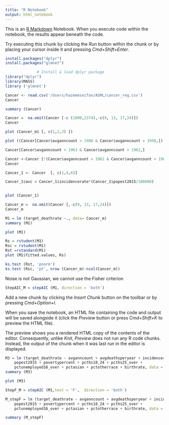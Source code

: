 ```yaml
---
title: "R Notebook"
output: html_notebook
---
```


This is an [R Markdown](http://rmarkdown.rstudio.com) Notebook. When you execute code within the notebook, the results appear beneath the code. 

Try executing this chunk by clicking the *Run* button within the chunk or by placing your cursor inside it and pressing *Cmd+Shift+Enter*. 

```r
install.packages("dplyr")
install.packages("glmnet")
```


```r
              # Install & load dplyr package
library("dplyr")
library(MASS)
library ('glmnet')

```


```r
Cancer <- read.csv('/Users/hazemeseifan/ASML/cancer_reg.csv')
Cancer
```







```r
summary (Cancer)
```


```r
Cancer =  na.omit(Cancer [-c (1000,2374),-c(9, 13, 17,24)])
Cancer
```
```r

plot (Cancer_m1 [, c(1,2,3) ])

```

```r
plot ((Cancer[Cancer$avganncount < 1980 & Cancer$avganncount > 1950,])[,c (1,2,3)])
```


```r
Cancer[Cancer$avganncount < 1963 & Cancer$avganncount > 1962,]
```
```r
Cancer <-Cancer [!(Cancer$avganncount > 1962 & Cancer$avganncount < 1963),]
Cancer
```






```r
Cancer_1 <- Cancer  [, c(1,4,6)]

Cancer_1$avc = Cancer_1$incidencerate*(Cancer_1$popest2015/100000)
 

plot (Cancer_1)
```
```r

Cancer_m =  na.omit(Cancer [,-c(9, 13, 17,24)])
Cancer_m

```


```r
M1 = lm (target_deathrate ~., data= Cancer_m)
summary (M1)
```

```r
plot (M1)
```










```r
Rs = rstudent(M1)
Rsc = rstudent(M1)
Rst =rstandard(M1)
plot (M1$fitted.values, Rs)
```



```r
ks.test (Rst, 'pnorm')
ks.test (Rsc, 'pt', nrow (Cancer_m)-ncol(Cancer_m))

```
Noise is not Gaussian, we cannot use the Fisher criterion



```r
StepAIC_M = stepAIC (M1, direction = 'both')

```

Add a new chunk by clicking the *Insert Chunk* button on the toolbar or by pressing *Cmd+Option+I*.

When you save the notebook, an HTML file containing the code and output will be saved alongside it (click the *Preview* button or press *Cmd+Shift+K* to preview the HTML file). 

The preview shows you a rendered HTML copy of the contents of the editor. Consequently, unlike *Knit*, *Preview* does not run any R code chunks. Instead, the output of the chunk when it was last run in the editor is displayed.

```r
M3 = lm (target_deathrate ~ avganncount + avgdeathsperyear + incidencerate + 
    popest2015 + povertypercent + pcths18_24 + pcths25_over + 
    pctunemployed16_over + pctasian + pctotherrace + birthrate, data = Cancer_m)
summary (M3)
```





```r
plot (M3)
```






```r
StepF_M = stepAIC (M1,test = 'F',  direction = 'both')


```


```r
M_stepF = lm (target_deathrate ~ avganncount + avgdeathsperyear + incidencerate + 
    popest2015 + povertypercent + pcths18_24 + pcths25_over + 
    pctunemployed16_over + pctasian + pctotherrace + birthrate, data = Cancer_m)

summary (M_stepF)
```





